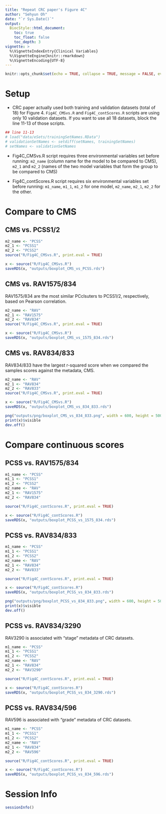 ```yaml
---
title: "Repeat CRC paper's Figure 4C"
author: "Sehyun Oh"
date: "`r Sys.Date()`"
output:
  BiocStyle::html_document:
    toc: true
    toc_float: false
    toc_depth: 3
vignette: >
  %\VignetteIndexEntry{Clinical Variables}
  %\VignetteEngine{knitr::rmarkdown}
  %\VignetteEncoding{UTF-8}
---
```


```r
knitr::opts_chunk$set(echo = TRUE, collapse = TRUE, message = FALSE, eval=FALSE)
```

# Setup
* CRC paper actually used both training and validation datasets (total of 18)
for Figure 4. `Fig4C_CMSvs.R` and `Fig4C_contScores.R` scripts are using only 10
validation datasets. If you want to use all 18 datasets, block the line 11-13 of
those scripts.   

```r
## line 11-13
# load("data/eSets/trainingSetNames.RData")
# validationSetNames <- setdiff(setNames, trainingSetNames)
# setNames <- validationSetNames
```

* Fig4C_CMSvs.R script requires three environmental variables set before running:
`m2_name` (column name for the model to be compared to CMS), `m2_1` and `m2_2` (names
of the two model variables that form the group to be compared to CMS)   

* Fig4C_contScores.R script requires six environmental variables set before running:
`m1_name`, `m1_1`, `m1_2` for one model, `m2_name`, `m2_1`, `m2_2` for the other.


# Compare to CMS
## CMS vs. PCSS1/2
```r
m2_name <- "PCSS"
m2_1 <- "PCSS1"
m2_2 <- "PCSS2"
source("R/Fig4C_CMSvs.R", print.eval = TRUE)
```

```r
x <- source("R/Fig4C_CMSvs.R")
saveRDS(x, "outputs/boxplot_CMS_vs_PCSS.rds")
```


## CMS vs. RAV1575/834
RAV1575/834 are the most similar PCclsuters to PCSS1/2, respectively, based 
on Pearson correlation.

```r
m2_name <- "RAV"
m2_1 <- "RAV1575"
m2_2 <- "RAV834"
source("R/Fig4C_CMSvs.R", print.eval = TRUE)
```

```r
x <- source("R/Fig4C_CMSvs.R")
saveRDS(x, "outputs/boxplot_CMS_vs_1575_834.rds")
```

## CMS vs. RAV834/833
RAV834/833 have the largest r-squared score when we compared the samples
scores against the metadata, CMS.

```r
m2_name <- "RAV"
m2_1 <- "RAV834"
m2_2 <- "RAV833"
source("R/Fig4C_CMSvs.R", print.eval = TRUE)
```

```r
x <- source("R/Fig4C_CMSvs.R")
saveRDS(x, "outputs/boxplot_CMS_vs_834_833.rds")

png("outputs/png/boxplot_CMS_vs_834_833.png", width = 600, height = 500)
print(x)$visible
dev.off()
```



# Compare continuous scores
## PCSS vs. RAV1575/834
```r
m1_name <- "PCSS"
m1_1 <- "PCSS1"
m1_2 <- "PCSS2"
m2_name <- "RAV"
m2_1 <- "RAV1575"
m2_2 <- "RAV834"

source("R/Fig4C_contScores.R", print.eval = TRUE)
```

```r
x <- source("R/Fig4C_contScores.R")
saveRDS(x, "outputs/boxplot_PCSS_vs_1575_834.rds")
```

## PCSS vs. RAV834/833
```r
m1_name <- "PCSS"
m1_1 <- "PCSS1"
m1_2 <- "PCSS2"
m2_name <- "RAV"
m2_1 <- "RAV834"
m2_2 <- "RAV833"

source("R/Fig4C_contScores.R", print.eval = TRUE)
```

```r
x <- source("R/Fig4C_contScores.R")
saveRDS(x, "outputs/boxplot_PCSS_vs_834_833.rds")

png("outputs/png/boxplot_PCSS_vs_834_833.png", width = 600, height = 500)
print(x)$visible
dev.off()
```

## PCSS vs. RAV834/3290
RAV3290 is associated with "stage" metadata of CRC datasets.

```r
m1_name <- "PCSS"
m1_1 <- "PCSS1"
m1_2 <- "PCSS2"
m2_name <- "RAV"
m2_1 <- "RAV834"
m2_2 <- "RAV3290"

source("R/Fig4C_contScores.R", print.eval = TRUE)
```

```r
x <- source("R/Fig4C_contScores.R")
saveRDS(x, "outputs/boxplot_PCSS_vs_834_3290.rds")
```

## PCSS vs. RAV834/596
RAV596 is associated with "grade" metadata of CRC datasets.

```r
m1_name <- "PCSS"
m1_1 <- "PCSS1"
m1_2 <- "PCSS2"
m2_name <- "RAV"
m2_1 <- "RAV834"
m2_2 <- "RAV596"

source("R/Fig4C_contScores.R", print.eval = TRUE)
```

```r
x <- source("R/Fig4C_contScores.R")
saveRDS(x, "outputs/boxplot_PCSS_vs_834_596.rds")
```

# Session Info
```r
sessionInfo()
```
